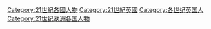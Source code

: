 [[Category:21世紀各國人物|Category:21世紀各國人物]]
[[Category:21世紀英國|Category:21世紀英國]]
[[Category:各世纪英国人|Category:各世纪英国人]]
[[Category:21世纪欧洲各国人物|Category:21世纪欧洲各国人物]]